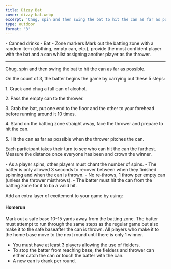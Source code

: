```yaml
---
title: Dizzy Bat
cover: dizzy-bat.webp
excerpt: 'Chug, spin and then swing the bat to hit the can as far as possible.'
type: outdoor
format: '3'
---
```


<GameHero
  cover="/BeerGoggleGames/images/dizzy-bat.webp"
  alt="Dizzy Bat"
/>

<GameSection title="Equipment" icon="/BeerGoggleGames/images/liquor.webp">
-   Canned drinks
-   Bat
-   Zone markers
</GameSection>

<GameSection title="Setup" icon="/BeerGoggleGames/images/settings.webp">
Mark out the batting zone with a random item (clothing, empty can, etc.), provide the most confident player with the bat and a can whilst assigning another player as the thrower.

* * *
</GameSection>

<GameSection title="Aim of the Game" icon="/BeerGoggleGames/images/target.webp">
<p>Chug, spin and then swing the bat to hit the can as far as possible.</p>
</GameSection>

<GameSection title="How to Play" icon="/BeerGoggleGames/images/question.webp">
On the count of 3, the batter begins the game by carrying out these 5 steps:

1\. Crack and chug a full can of alcohol.

2\. Pass the empty can to the thrower.

3\. Grab the bat, put one end to the floor and the other to your forehead before running around it 10 times.

4\. Stand on the batting zone straight away, face the thrower and prepare to hit the can.

5\. Hit the can as far as possible when the thrower pitches the can.

Each participant takes their turn to see who can hit the can the furthest. Measure the distance once everyone has been and crown the winner.
</GameSection>

<GameSection title="Rules" icon="/BeerGoggleGames/images/rules.webp">
-   As a player spins, other players must chant the number of spins.
-   The batter is only allowed 3 seconds to recover between when they finished spinning and when the can is thrown.
-   No re-throws, 1 throw per empty can (unless the thrower misthrows).
-   The batter must hit the can from the batting zone for it to ba a valid hit.
</GameSection>

<GameSection title="Special Edition" icon="/BeerGoggleGames/images/special.webp">

<p>Add an extra layer of excitement to your game by using:</p>

<h4>Homerun</h4>

Mark out a safe base 10-15 yards away from the batting zone. The batter must attempt to run through the same steps as the regular game but also make it to the safe baseafter the can is thrown. All players who make it to the home base move to the next round until there is only 1 winner.

-   You must have at least 3 players allowing the use of fielders.
-   To stop the batter from reaching base, the fielders and thrower can either catch the can or touch the batter with the can.
-   A new can is drank per round.
</GameSection>

<ShareButtons title="Dizzy Bat" />

<FeedbackCard>
</FeedbackCard>
